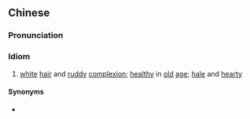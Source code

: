==Chinese==
{{zh-forms|s=鹤发童颜|type=22}}

===Pronunciation===
{{zh-pron
|m=hè髮tóngyán
|c=hok3 faat3 tung4 ngaan4
|cat=id
}}

===Idiom===
{{zh-idiom}}

# [[white]] [[hair]] and [[ruddy]] [[complexion]]; [[healthy]] in [[old]] [[age]]; [[hale]] and [[hearty]]

====Synonyms====
* {{zh-l|童顏鶴髮}}